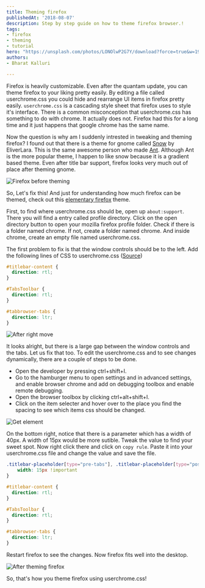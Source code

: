 ```yaml
---
title: Theming firefox
publishedAt: '2018-08-07'
description: Step by step guide on how to theme firefox browser.!
tags:
- firefox
- theming
- tutorial
hero: "https://unsplash.com/photos/LONOlwP2G7Y/download?force=true&w=1920"
authors:
- Bharat Kalluri

---
```

Firefox is heavily customizable. Even after the quantam update, you can theme
firefox to your liking pretty easily. By editing a file called userchrome.css
you could hide and rearrange UI items in firefox pretty easily. `userchrome.css` is a
cascading style sheet that firefox uses to style it's interface. There is a
common misconception that userchrome.css has something to do with chrome. It
actually does not. Firefox had this for a long time and it just happens that
google chrome has the same name.

Now the question is why am I suddenly intrested in tweaking and theming firefox?
I found out that there is a theme for gnome called [Snow](https://github.com/EliverLara/snow)
by EliverLara. This is the same awesome person who made [Ant](https://github.com/EliverLara/Ant). Although Ant is the more popular theme, I happen to like snow because it is a gradient based theme. Even after title bar support, firefox looks very much out of place after theming gnome.

![Firefox before theming](https://i.imgur.com/y7oudDZ.png)

So, Let's fix this! And just for understanding how much firefox can be themed, check out this [elementary firefox](https://github.com/harveycabaguio/firefox-elementary-theme) theme.

First, to find where userchrome.css should be, open up `about:support`. There you will find a entry called profile directory. Click on the open directory button to open your mozilla firefox profile folder. Check if there is a folder named chrome. If not, create a folder named chrome. And inside chrome, create an empty file named userchrome.css.

The first problem to fix is that the window controls should be to the left.
Add the following lines of CSS to userchrome.css ([Source](https://askubuntu.com/a/1035448))

```css
#titlebar-content {
  direction: rtl;
}

#TabsToolbar {
  direction: rtl;
}

#tabbrowser-tabs {
  direction: ltr;
}
```

![After right move](https://i.imgur.com/viuzevs.png)

It looks alright, but there is a large gap between the window controls and the
tabs. Let us fix that too. To edit the userchrome.css and to see changes
dynamically, there are a couple of steps to be done.

* Open the developer by pressing ctrl+shift+I.
* Go to the hamburger menu to open settings and in advanced settings,
and enable browser chrome and add on debugging toolbox and enable remote debugging.
* Open the browser toolbox by clicking ctrl+alt+shift+I.
* Click on the item selecter and hover over to the place you find the spacing
to see which items css should be changed.

![Get element](https://i.imgur.com/ltvO1KL.png)

On the bottom right, notice that there is a parameter which has a width of 40px.
A width of 15px would be more sutible. Tweak the value to find your sweet spot.
Now right click there and click on `copy rule`. Paste it into your userchrome.css
file and change the value and save the file.

```css
.titlebar-placeholder[type="pre-tabs"], .titlebar-placeholder[type="post-tabs"] {
	width: 15px !important
}

#titlebar-content {
  direction: rtl;
}

#TabsToolbar {
  direction: rtl;
}

#tabbrowser-tabs {
  direction: ltr;
}
```

Restart firefox to see the changes. Now firefox fits well into the desktop.

![After theming firefox](https://i.imgur.com/A0XEq0W.png)

So, that's how you theme firefox using userchrome.css!
